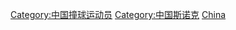 {{Catnav|頁面分類|人物|職業|各职业中国人|中国运动员}}
{{Catnav|頁面分類|人物|各國人物|各国运动员|中国运动员}}
{{Catnav|頁面分類|...|撞球|斯诺克|斯诺克运动员}}
{{Catnav|頁面分類|...|各國體育|各国运动员|中国运动员}}
{{Commonscat|Snooker players from China}}

[[Category:中国撞球运动员|Category:中国撞球运动员]]
[[Category:中国斯诺克|Category:中国斯诺克]]
[[Category:各國斯諾克運動員|China]]